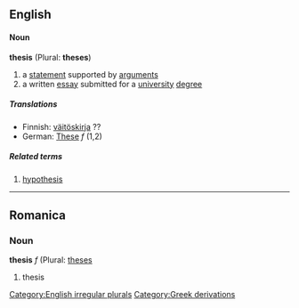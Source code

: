 ==English==
====Noun====
'''thesis''' (Plural: '''theses''')
# a [[statement]] supported by [[argument]]s
# a written [[essay]] submitted for a [[university]] [[degree]]
=====Translations=====
*Finnish: [[väitöskirja]] ??
*German: [[These]] ''f'' (1,2)
=====Related terms=====
#[[hypothesis]]

[[Category:English irregular plurals]]
----

==Romanica==
===Noun===
'''thesis''' ''f''  (Plural: [[theses]]

# thesis
[[Category:Greek derivations]]